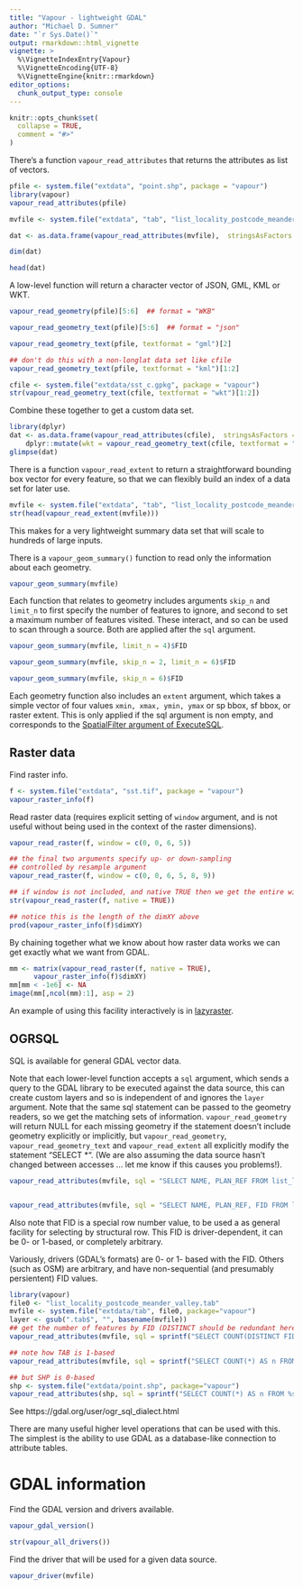 ```yaml
---
title: "Vapour - lightweight GDAL"
author: "Michael D. Sumner"
date: "`r Sys.Date()`"
output: rmarkdown::html_vignette
vignette: >
  %\VignetteIndexEntry{Vapour}
  %\VignetteEncoding{UTF-8}
  %\VignetteEngine{knitr::rmarkdown}
editor_options: 
  chunk_output_type: console
---
```


```r
knitr::opts_chunk$set(
  collapse = TRUE,
  comment = "#>"
)
```


There's a function `vapour_read_attributes` that returns the attributes as  list of vectors. 


```r
pfile <- system.file("extdata", "point.shp", package = "vapour")
library(vapour)
vapour_read_attributes(pfile)
```


```r
mvfile <- system.file("extdata", "tab", "list_locality_postcode_meander_valley.tab", package="vapour")

dat <- as.data.frame(vapour_read_attributes(mvfile),  stringsAsFactors = FALSE)

dim(dat)

head(dat)
```


A low-level function will return a character vector of JSON, GML, KML or WKT. 

```r
vapour_read_geometry(pfile)[5:6]  ## format = "WKB"

vapour_read_geometry_text(pfile)[5:6]  ## format = "json"

vapour_read_geometry_text(pfile, textformat = "gml")[2]

## don't do this with a non-longlat data set like cfile
vapour_read_geometry_text(pfile, textformat = "kml")[1:2]

cfile <- system.file("extdata/sst_c.gpkg", package = "vapour")
str(vapour_read_geometry_text(cfile, textformat = "wkt")[1:2])

```


Combine these together to get a custom data set. 

```r
library(dplyr)
dat <- as.data.frame(vapour_read_attributes(cfile),  stringsAsFactors = FALSE) %>%
    dplyr::mutate(wkt = vapour_read_geometry_text(cfile, textformat = "wkt"))
glimpse(dat)
```


There is a function `vapour_read_extent` to return a straightforward bounding box vector for every feature, so that
we can flexibly build an index of a data set for later use. 

```r
mvfile <- system.file("extdata", "tab", "list_locality_postcode_meander_valley.tab", package="vapour")
str(head(vapour_read_extent(mvfile)))

```

This makes for a very lightweight summary data set that will scale to hundreds of large inputs. 

There is a `vapour_geom_summary()` function to read only the information about each geometry. 

```r

vapour_geom_summary(mvfile)
```


Each function that relates to geometry includes arguments `skip_n` and `limit_n` to first specify the number of features to ignore, and second to set a maximum number of features visited. These interact, and so can be used to scan through a source. Both are applied after the `sql` argument. 

```r
vapour_geom_summary(mvfile, limit_n = 4)$FID

vapour_geom_summary(mvfile, skip_n = 2, limit_n = 6)$FID

vapour_geom_summary(mvfile, skip_n = 6)$FID

```

Each geometry function also includes an `extent` argument, which takes a simple vector of four values `xmin, xmax, ymin, ymax` or sp bbox, sf bbox, or raster extent. This is only applied if the sql argument is non empty, and corresponds to the [SpatialFilter argument of ExecuteSQL](https://gdal.org/user/ogr_sql_dialect.html#executesql). 

## Raster data

Find raster info. 


```r
f <- system.file("extdata", "sst.tif", package = "vapour")
vapour_raster_info(f)

```

Read raster data (requires explicit setting of `window` argument, and is not useful
without being used in the context of the raster dimensions).

```r
vapour_read_raster(f, window = c(0, 0, 6, 5))

## the final two arguments specify up- or down-sampling
## controlled by resample argument
vapour_read_raster(f, window = c(0, 0, 6, 5, 8, 9))

## if window is not included, and native TRUE then we get the entire window
str(vapour_read_raster(f, native = TRUE))

## notice this is the length of the dimXY above
prod(vapour_raster_info(f)$dimXY)

```

By chaining together what we know about how raster data works we can get exactly what we want from GDAL. 

```r
mm <- matrix(vapour_read_raster(f, native = TRUE), 
      vapour_raster_info(f)$dimXY)
mm[mm < -1e6] <- NA
image(mm[,ncol(mm):1], asp = 2)
```

An example of using this facility interactively is in [lazyraster](https://github.com/hypertidy/lazyraster). 


## OGRSQL

SQL is available for general GDAL vector data. 

Note that each lower-level function accepts a `sql` argument, 
which sends a query to the GDAL library to be executed against
the data source, this can create custom layers and so is independent of and ignores the `layer` argument. Note that the same sql statement can be passed to the geometry readers, so we get the matching sets of information. `vapour_read_geometry` will return NULL for each missing geometry if the statement doesn't include geometry explicitly or implicitly, but `vapour_read_geometry`, `vapour_read_geometry_text` and `vapour_read_extent` all explicitly modify the statement "SELECT *". (We are also assuming the data source hasn't changed between accesses ... let me know if this causes you problems!). 

```r
vapour_read_attributes(mvfile, sql = "SELECT NAME, PLAN_REF FROM list_locality_postcode_meander_valley WHERE POSTCODE < 7291")


vapour_read_attributes(mvfile, sql = "SELECT NAME, PLAN_REF, FID FROM list_locality_postcode_meander_valley WHERE POSTCODE = 7306")

```

Also note that FID is a special row number value, to be used a as general facility for selecting by structural row. This FID is driver-dependent, it can be 0- or 1-based, or completely arbitrary. 

Variously, drivers (GDAL's formats) are 0- or 1- based with the FID. Others (such as OSM) are arbitrary, and have non-sequential (and presumably persientent) FID values. 

```r
library(vapour)
file0 <- "list_locality_postcode_meander_valley.tab"
mvfile <- system.file("extdata/tab", file0, package="vapour")
layer <- gsub(".tab$", "", basename(mvfile))
## get the number of features by FID (DISTINCT should be redundant here)
vapour_read_attributes(mvfile, sql = sprintf("SELECT COUNT(DISTINCT FID) AS nfeatures FROM %s", layer))

## note how TAB is 1-based 
vapour_read_attributes(mvfile, sql = sprintf("SELECT COUNT(*) AS n FROM %s WHERE FID < 2", layer))

## but SHP is 0-based
shp <- system.file("extdata/point.shp", package="vapour")
vapour_read_attributes(shp, sql = sprintf("SELECT COUNT(*) AS n FROM %s WHERE FID < 2", "point"))
```
See https://gdal.org/user/ogr_sql_dialect.html


There are many useful higher level operations that can be used with this. The simplest is the ability to use GDAL as a database-like connection to attribute tables. 


# GDAL information

Find the GDAL version and drivers available. 

```r
vapour_gdal_version()

str(vapour_all_drivers())

```

Find the driver that will be used for a given data source. 

```r
vapour_driver(mvfile)
```

